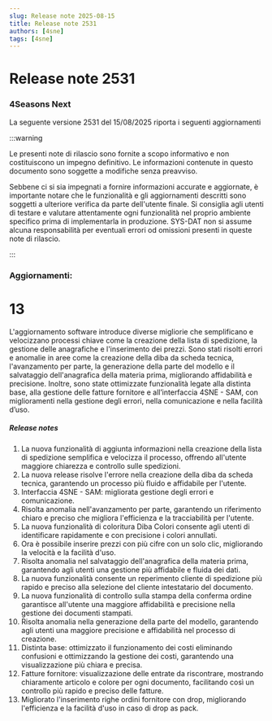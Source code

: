 ```yaml
---
slug: Release note 2025-08-15
title: Release note 2531
authors: [4sne]
tags: [4sne]
---
```


# Release note 2531

### 4Seasons Next

La seguente versione 2531 del 15/08/2025 riporta i seguenti aggiornamenti

:::warning

Le presenti note di rilascio sono fornite a scopo informativo e non costituiscono un impegno definitivo. Le informazioni contenute in questo documento sono soggette a modifiche senza preavviso.

Sebbene ci si sia impegnati a fornire informazioni accurate e aggiornate, è importante notare che le funzionalità e gli aggiornamenti descritti sono soggetti a ulteriore verifica da parte dell'utente finale.  Si consiglia agli utenti di testare e valutare attentamente ogni funzionalità nel proprio ambiente specifico prima di implementarla in produzione.
SYS-DAT non si assume alcuna responsabilità per eventuali errori od omissioni presenti in queste note di rilascio.

:::

<!-- truncate -->
### Aggiornamenti:        

#  13

L'aggiornamento software introduce diverse migliorie che semplificano e velocizzano processi chiave come la creazione della lista di spedizione, la gestione delle anagrafiche e l'inserimento dei prezzi. Sono stati risolti errori e anomalie in aree come la creazione della diba da scheda tecnica, l'avanzamento per parte, la generazione della parte del modello e il salvataggio dell'anagrafica della materia prima, migliorando affidabilità e precisione. Inoltre, sono state ottimizzate funzionalità legate alla distinta base, alla gestione delle fatture fornitore e all’interfaccia 4SNE - SAM, con miglioramenti nella gestione degli errori, nella comunicazione e nella facilità d’uso.

##### Release notes

1. La nuova funzionalità di aggiunta informazioni nella creazione della lista di spedizione semplifica e velocizza il processo, offrendo all'utente maggiore chiarezza e controllo sulle spedizioni.
1. La nuova release risolve l'errore nella creazione della diba da scheda tecnica, garantendo un processo più fluido e affidabile per l'utente.
1. Interfaccia 4SNE - SAM: migliorata gestione degli errori e comunicazione.
1. Risolta anomalia nell'avanzamento per parte, garantendo un riferimento chiaro e preciso che migliora l'efficienza e la tracciabilità per l'utente.
1. La nuova funzionalità di coloritura Diba Colori consente agli utenti di identificare rapidamente e con precisione i colori annullati.
1. Ora è possibile inserire prezzi con più cifre con un solo clic, migliorando la velocità e la facilità d'uso.
1. Risolta anomalia nel salvataggio dell'anagrafica della materia prima, garantendo agli utenti una gestione più affidabile e fluida dei dati.
1. La nuova funzionalità consente un reperimento cliente di spedizione più rapido e preciso alla selezione del cliente intestatario del documento.
1. La nuova funzionalità di controllo sulla stampa della conferma ordine garantisce all'utente una maggiore affidabilità e precisione nella gestione dei documenti stampati.
1. Risolta anomalia nella generazione della parte del modello, garantendo agli utenti una maggiore precisione e affidabilità nel processo di creazione.
1. Distinta base: ottimizzato il funzionamento dei costi eliminando confusioni e ottimizzando la gestione dei costi, garantendo una visualizzazione più chiara e precisa.
1. Fatture fornitore: visualizzazione delle entrate da riscontrare, mostrando chiaramente articolo e colore per ogni documento, facilitando così un controllo più rapido e preciso delle fatture.
1. Migliorato l'inserimento righe ordini fornitore con drop, migliorando l'efficienza e la facilità d'uso in caso di drop as pack.
